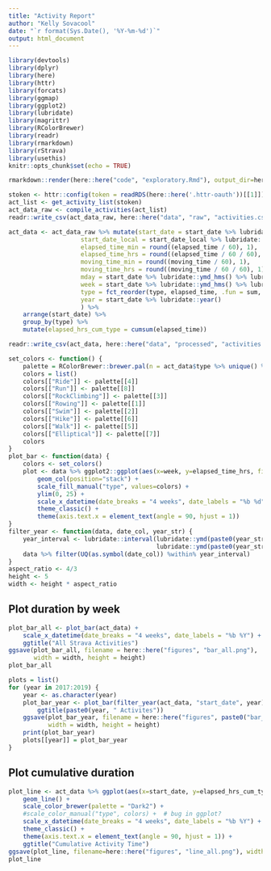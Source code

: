 ```yaml
---
title: "Activity Report"
author: "Kelly Sovacool"
date: "`r format(Sys.Date(), '%Y-%m-%d')`"
output: html_document
---
```


```r
library(devtools)
library(dplyr)
library(here)
library(httr)
library(forcats)
library(ggmap)
library(ggplot2)
library(lubridate)
library(magrittr)
library(RColorBrewer)
library(readr)
library(rmarkdown)
library(rStrava)
library(usethis)
knitr::opts_chunk$set(echo = TRUE)
```
```r
rmarkdown::render(here::here("code", "exploratory.Rmd"), output_dir=here::here("docs"))
```

```r
stoken <- httr::config(token = readRDS(here::here('.httr-oauth'))[[1]])
act_list <- get_activity_list(stoken)
act_data_raw <- compile_activities(act_list)
readr::write_csv(act_data_raw, here::here("data", "raw", "activities.csv"))
``` 
```r
act_data <- act_data_raw %>% mutate(start_date = start_date %>% lubridate::ymd_hms(),
                    start_date_local = start_date_local %>% lubridate::ymd_hms(),
                    elapsed_time_min = round((elapsed_time / 60), 1),
                    elapsed_time_hrs = round((elapsed_time / 60 / 60), 1),
                    moving_time_min = round((moving_time / 60), 1),
                    moving_time_hrs = round((moving_time / 60 / 60), 1),
                    mday = start_date %>% lubridate::ymd_hms() %>% lubridate::mday(),
                    week = start_date %>% lubridate::ymd_hms() %>% lubridate::floor_date('week'),
                    type = fct_reorder(type, elapsed_time, .fun = sum, .desc=TRUE),
                    year = start_date %>% lubridate::year()
                    ) %>%
    arrange(start_date) %>%
    group_by(type) %>%
    mutate(elapsed_hrs_cum_type = cumsum(elapsed_time))

readr::write_csv(act_data, here::here("data", "processed", "activities.csv"))
```
```r
set_colors <- function() {
    palette = RColorBrewer::brewer.pal(n = act_data$type %>% unique() %>% length(), name = "Paired")
    colors = list()
    colors[["Ride"]] <- palette[[4]]
    colors[["Run"]] <- palette[[8]]
    colors[["RockClimbing"]] <- palette[[3]]
    colors[["Rowing"]] <- palette[[1]]
    colors[["Swim"]] <- palette[[2]]        
    colors[["Hike"]] <- palette[[6]]
    colors[["Walk"]] <- palette[[5]] 
    colors[["Elliptical"]] <- palette[[7]]
    colors
}
plot_bar <- function(data) {
    colors <- set_colors()
    plot <- data %>% ggplot2::ggplot(aes(x=week, y=elapsed_time_hrs, fill=type)) +
        geom_col(position="stack") + 
        scale_fill_manual("type", values=colors) + 
        ylim(0, 25) +
        scale_x_datetime(date_breaks = "4 weeks", date_labels = "%b %d") + 
        theme_classic() + 
        theme(axis.text.x = element_text(angle = 90, hjust = 1))
}
filter_year <- function(data, date_col, year_str) {
    year_interval <- lubridate::interval(lubridate::ymd(paste0(year_str, "-01-01")), 
                                         lubridate::ymd(paste0(year_str, "-12-31")))
    data %>% filter(UQ(as.symbol(date_col)) %within% year_interval)
}
aspect_ratio <- 4/3
height <- 5
width <- height * aspect_ratio
```

## Plot duration by week

```r
plot_bar_all <- plot_bar(act_data) +
    scale_x_datetime(date_breaks = "4 weeks", date_labels = "%b %Y") +
    ggtitle("All Strava Activities")
ggsave(plot_bar_all, filename = here::here("figures", "bar_all.png"), 
       width = width, height = height)
plot_bar_all
```

```r
plots = list()
for (year in 2017:2019) {
    year <- as.character(year)
    plot_bar_year <- plot_bar(filter_year(act_data, "start_date", year)) +
        ggtitle(paste0(year, " Activites"))
    ggsave(plot_bar_year, filename = here::here("figures", paste0("bar_", year,".png")),
           width = width, height = height)
    print(plot_bar_year)
    plots[[year]] = plot_bar_year
}
```

## Plot cumulative duration
```r
plot_line <- act_data %>% ggplot(aes(x=start_date, y=elapsed_hrs_cum_type, color=type)) +
    geom_line() + 
    scale_color_brewer(palette = "Dark2") +
    #scale_color_manual("type", colors) +  # bug in ggplot?
    scale_x_datetime(date_breaks = "4 weeks", date_labels = "%b %Y") + 
    theme_classic() + 
    theme(axis.text.x = element_text(angle = 90, hjust = 1)) +
    ggtitle("Cumulative Activity Time")
ggsave(plot_line, filename=here::here("figures", "line_all.png"), width = width, height = height)
plot_line
```